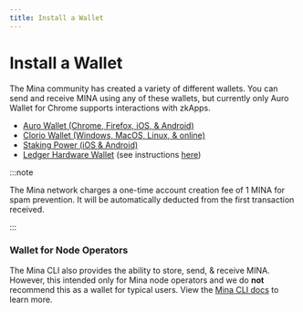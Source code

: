 ```yaml
---
title: Install a Wallet
---
```



# Install a Wallet

<Subhead>
  The Mina community has created a variety of different wallets. You can send
  and receive MINA using any of these wallets, but currently only Auro Wallet
  for Chrome supports interactions with zkApps.
</Subhead>

- [Auro Wallet (Chrome, Firefox, iOS, & Android)](https://www.aurowallet.com)
- [Clorio Wallet (Windows, MacOS, Linux, & online)](https://clor.io)
- [Staking Power (iOS & Android)](https://www.staking-power.com)
- [Ledger Hardware Wallet](https://www.ledger.com/mina-wallet) (see instructions [here](../node-operators/ledger-hardware-wallet))

:::note

The Mina network charges a one-time account creation fee of 1 MINA for spam prevention. It will be automatically deducted from the first transaction received.

:::

### Wallet for Node Operators

The Mina CLI also provides the ability to store, send, & receive MINA. However, this intended only for Mina node operators and we do **not** recommend this as a wallet for typical users. View the [Mina CLI docs](/node-operators/cli-reference) to learn more.

